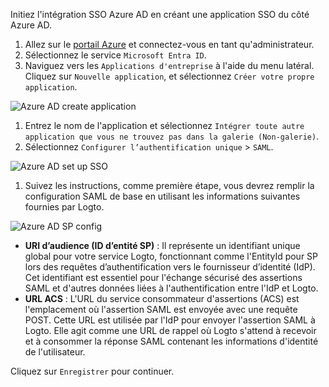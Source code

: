 Initiez l'intégration SSO Azure AD en créant une application SSO du côté Azure AD.

1. Allez sur le [portail Azure](https://portal.azure.com/) et connectez-vous en tant qu'administrateur.
2. Sélectionnez le service `Microsoft Entra ID`.
3. Naviguez vers les `Applications d'entreprise` à l'aide du menu latéral. Cliquez sur `Nouvelle application`, et sélectionnez `Créer votre propre application`.

<img src="/img/assets/azure_ad_create_application.webp" alt="Azure AD create application" />

1. Entrez le nom de l'application et sélectionnez `Intégrer toute autre application que vous ne trouvez pas dans la galerie (Non-galerie)`.
2. Sélectionnez `Configurer l’authentification unique` > `SAML`.

<img src="/img/assets/azure_ad_set_up_single_sign_on.webp" alt="Azure AD set up SSO" />

1. Suivez les instructions, comme première étape, vous devrez remplir la configuration SAML de base en utilisant les informations suivantes fournies par Logto.

<img src="/img/assets/azure_ad_sp_config.webp" alt="Azure AD SP config" />

- **URI d’audience (ID d’entité SP)** : Il représente un identifiant unique global pour votre service Logto, fonctionnant comme l'EntityId pour SP lors des requêtes d’authentification vers le fournisseur d’identité (IdP). Cet identifiant est essentiel pour l'échange sécurisé des assertions SAML et d'autres données liées à l'authentification entre l'IdP et Logto.
- **URL ACS** : L'URL du service consommateur d'assertions (ACS) est l'emplacement où l'assertion SAML est envoyée avec une requête POST. Cette URL est utilisée par l'IdP pour envoyer l'assertion SAML à Logto. Elle agit comme une URL de rappel où Logto s'attend à recevoir et à consommer la réponse SAML contenant les informations d'identité de l'utilisateur.

Cliquez sur `Enregistrer` pour continuer.
